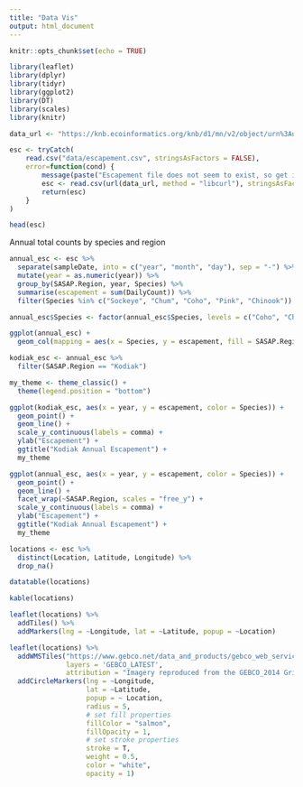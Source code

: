 ```yaml
---
title: "Data Vis"
output: html_document
---
```


```r
knitr::opts_chunk$set(echo = TRUE)
```

```r
library(leaflet)
library(dplyr)
library(tidyr)
library(ggplot2)
library(DT)
library(scales)
library(knitr)
```

```r
data_url <- "https://knb.ecoinformatics.org/knb/d1/mn/v2/object/urn%3Auuid%3Af119a05b-bbe7-4aea-93c6-85434dcb1c5e"

esc <- tryCatch(
    read.csv("data/escapement.csv", stringsAsFactors = FALSE),
    error=function(cond) {
        message(paste("Escapement file does not seem to exist, so get it from the KNB."))
        esc <- read.csv(url(data_url, method = "libcurl"), stringsAsFactors = FALSE)
        return(esc)
    }
)

head(esc)
```

Annual total counts by species and region

```r
annual_esc <- esc %>% 
  separate(sampleDate, into = c("year", "month", "day"), sep = "-") %>% 
  mutate(year = as.numeric(year)) %>% 
  group_by(SASAP.Region, year, Species) %>% 
  summarise(escapement = sum(DailyCount)) %>% 
  filter(Species %in% c("Sockeye", "Chum", "Coho", "Pink", "Chinook"))
```

```r
annual_esc$Species <- factor(annual_esc$Species, levels = c("Coho", "Chinook", "Sockeye", "Chum", "Pink"))

ggplot(annual_esc) +
  geom_col(mapping = aes(x = Species, y = escapement, fill = SASAP.Region))
```

```r
kodiak_esc <- annual_esc %>% 
  filter(SASAP.Region == "Kodiak")
```

```r
my_theme <- theme_classic() +
  theme(legend.position = "bottom")

ggplot(kodiak_esc, aes(x = year, y = escapement, color = Species)) +
  geom_point() +
  geom_line() +
  scale_y_continuous(labels = comma) +
  ylab("Escapement") +
  ggtitle("Kodiak Annual Escapement") +
  my_theme
```

```r
ggplot(annual_esc, aes(x = year, y = escapement, color = Species)) +
  geom_point() +
  geom_line() +
  facet_wrap(~SASAP.Region, scales = "free_y") +
  scale_y_continuous(labels = comma) +
  ylab("Escapement") +
  ggtitle("Kodiak Annual Escapement") +
  my_theme
```

```r
locations <- esc %>% 
  distinct(Location, Latitude, Longitude) %>% 
  drop_na()
```

```r
datatable(locations)
```

```r
kable(locations)
```

```r
leaflet(locations) %>% 
  addTiles() %>% 
  addMarkers(lng = ~Longitude, lat = ~Latitude, popup = ~Location)
```

```r
leaflet(locations) %>% 
  addWMSTiles("https://www.gebco.net/data_and_products/gebco_web_services/web_map_service/mapserv?",
              layers = 'GEBCO_LATEST',
              attribution = "Imagery reproduced from the GEBCO_2014 Grid, version 20150318, www.gebco.net") %>%
  addCircleMarkers(lng = ~Longitude,
                   lat = ~Latitude,
                   popup = ~ Location,
                   radius = 5,
                   # set fill properties
                   fillColor = "salmon",
                   fillOpacity = 1,
                   # set stroke properties
                   stroke = T,
                   weight = 0.5,
                   color = "white",
                   opacity = 1)
```

